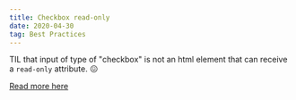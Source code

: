 ```yaml
---
title: Checkbox read-only
date: 2020-04-30
tag: Best Practices
---
```


TIL that input of type of "checkbox" is not an html element that can receive a
`read-only` attribute. 😖

[ Read more here ](https://developer.mozilla.org/en-US/docs/Web/HTML/Attributes/readonly)
